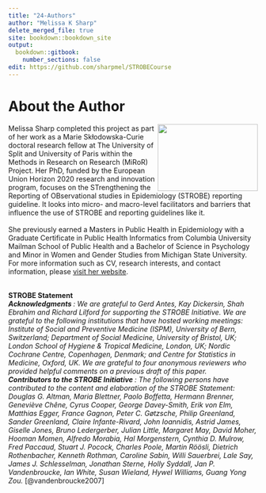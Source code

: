 ---
title: "24-Authors"
author: "Melissa K Sharp"
delete_merged_file: true
site: bookdown::bookdown_site
output:
  bookdown::gitbook:
    number_sections: false 
edit: https://github.com/sharpmel/STROBECourse
---

# About the Author  
<img align="right" src="images/authorpic.jpg" style="float:right;width:202px;height:135px;">

Melissa Sharp completed this project as part of her work as a Marie Skłodowska-Curie doctoral research fellow at The University of Split and University of Paris within the Methods in Research on Research (MiRoR) Project. Her PhD, funded by the European Union Horizon 2020 research and innovation program, focuses on the STrengthening the Reporting of OBservational studies in Epidemiology (STROBE) reporting guideline. It looks into micro- and macro-level facilitators and barriers that influence the use of STROBE and reporting guidelines like it.
</br></br>
She previously earned a Masters in Public Health in Epidemiology with a Graduate Certificate in Public Health Informatics from Columbia University Mailman School of Public Health and a Bachelor of Science in Psychology and Minor in Women and Gender Studies from Michigan State University. For more information such as CV, research interests, and contact information, please [visit her website](http://www.melissaksharp.wordpress.com).</br> </br> 


<b>STROBE Statement</b></br> 
<i><b> Acknowledgments </b> : We are grateful to Gerd Antes, Kay Dickersin, Shah Ebrahim and Richard Lilford for supporting the STROBE Initiative. We are grateful to the following institutions that have hosted working meetings: Institute of Social and Preventive Medicine (ISPM), University of Bern, Switzerland; Department of Social Medicine, University of Bristol, UK; London School of Hygiene & Tropical Medicine, London, UK; Nordic Cochrane Centre, Copenhagen, Denmark; and Centre for Statistics in Medicine, Oxford, UK. We are grateful to four anonymous reviewers who provided helpful comments on a previous draft of this paper.</br> 
<b> Contributors to the STROBE Initiative </b> : The following persons have contributed to the content and elaboration of the STROBE Statement: Douglas G. Altman, Maria Blettner, Paolo Boffetta, Hermann Brenner, Geneviève Chêne, Cyrus Cooper, George Davey-Smith, Erik von Elm, Matthias Egger, France Gagnon, Peter C. Gøtzsche, Philip Greenland, Sander Greenland, Claire Infante-Rivard, John Ioannidis, Astrid James, Giselle Jones, Bruno Ledergerber, Julian Little, Margaret May, David Moher, Hooman Momen, Alfredo Morabia, Hal Morgenstern, Cynthia D. Mulrow, Fred Paccaud, Stuart J. Pocock, Charles Poole, Martin Röösli, Dietrich Rothenbacher, Kenneth Rothman, Caroline Sabin, Willi Sauerbrei, Lale Say, James J. Schlesselman, Jonathan Sterne, Holly Syddall, Jan P. Vandenbroucke, Ian White, Susan Wieland, Hywel Williams, Guang Yong Zou. </i> [@vandenbroucke2007] 

